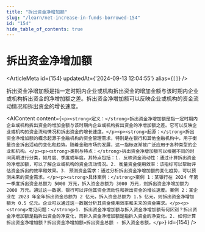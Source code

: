 ```yaml
---
title: "拆出资金净增加额"
slug: "/learn/net-increase-in-funds-borrowed-154"
id: "154"
hide_table_of_contents: true
---
```



# 拆出资金净增加额

<ArticleMeta id={154} updatedAt={'2024-09-13 12:04:55'} alias={`[]`} />
<div className='border-solid border-b border-t-0 my-4 border-[var(--ifm-color-gray-300)]' />

拆出资金净增加额是指一定时期内企业或机构拆出资金的增加金额与该时期内企业或机构拆出资金的净增加额之差。拆出资金净增加额可以反映企业或机构的资金流动情况和拆出资金的增长速度。

<AIContent content={`<p><strong>定义：</strong>拆出资金净增加额是指一定时期内企业或机构拆出资金的增加金额与该时期内企业或机构拆出资金的净增加额之差。它可以反映企业或机构的资金流动情况和拆出资金的增长速度。</p><p><strong>起源：</strong>拆出资金净增加额的概念起源于金融机构的资金管理需求，特别是在银行和其他金融机构中，用于衡量资金拆出活动的变化和趋势。随着金融市场的发展，这一指标逐渐被广泛应用于各种类型的企业和机构。</p><p><strong>类别与特点：</strong>拆出资金净增加额可以根据不同的时间周期进行分类，如月度、季度或年度。其特点包括：1. 反映资金流动性：通过计算拆出资金的净增加额，可以了解企业或机构的资金流动情况。2. 衡量资金使用效率：该指标可以帮助评估资金拆出的效率和效果。3. 预测资金需求：通过分析拆出资金净增加额的变化趋势，可以预测未来的资金需求。</p><p><strong>具体案例：</strong>案例 1：某银行在 2024 年第一季度拆出资金总额为 5000 万元，拆入资金总额为 3000 万元，则拆出资金净增加额为 2000 万元。通过这一数据，银行可以评估其资金流动性和拆出资金的增长速度。案例 2：某企业在 2023 年全年拆出资金总额为 2 亿元，拆入资金总额为 1.5 亿元，则拆出资金净增加额为 0.5 亿元。企业可以通过这一数据分析其资金使用效率和未来的资金需求。</p><p><strong>常见问题：</strong>1. 拆出资金净增加额与拆入资金净增加额有何区别？拆出资金净增加额是指拆出资金的净变化，而拆入资金净增加额是指拆入资金的净变化。2. 如何计算拆出资金净增加额？拆出资金净增加额=拆出资金总额 - 拆入资金总额。</p>`} id={154} />
